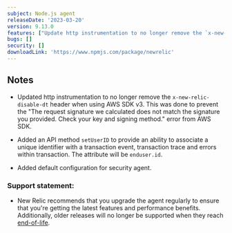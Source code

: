 ```yaml
---
subject: Node.js agent
releaseDate: '2023-03-20'
version: 9.13.0
features: ["Update http instrumentation to no longer remove the `x-new-relic-disable-dt` header when using AWS SDK v3.","Add API method `setUserID` to provide ability to group transaction events, traces, and errors within a transaction.`"]
bugs: []
security: []
downloadLink: 'https://www.npmjs.com/package/newrelic'
---
```


## Notes

* Updated http instrumentation to no longer remove the `x-new-relic-disable-dt` header when using AWS SDK v3.  This was done to prevent the "The request signature we calculated does not match the signature you provided. Check your key and signing method." error from AWS SDK.

* Added an API method `setUserID` to provide an ability to associate a unique identifier with a transaction event, transaction trace and errors within transaction.  The attribute will be `enduser.id`.

* Added default configuration for security agent.


### Support statement:

* New Relic recommends that you upgrade the agent regularly to ensure that you're getting the latest features and performance benefits. Additionally, older releases will no longer be supported when they reach [end-of-life](/docs/using-new-relic/cross-product-functions/install-configure/notification-changes-new-relic-saas-features-distributed-software).
